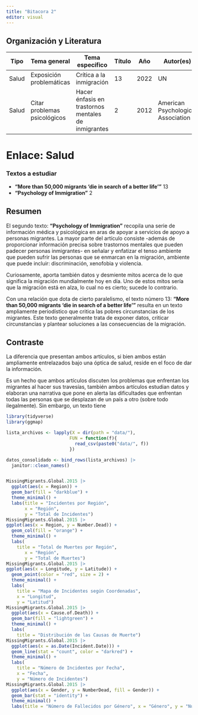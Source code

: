 ```yaml
---
title: "Bitacora 2"
editor: visual
---
```


## Organización y Literatura

| Tipo | Tema general | Tema específico | Título | Año | Autor(es) |
|----|----|----|----|----|----|
| Salud | Exposición problemáticas | Crítica a la inmigración | 13 | 2022 | UN |
| Salud | Citar problemas psicológicos | Hacer énfasis en trastornos mentales de inmigrantes | 2 | 2012 | American Psychological Association |

# Enlace: Salud

### Textos a estudiar

-   **“More than 50,000 migrants ‘die in search of a better life’”** 13
-   **“Psychology of Immigration”** 2

## Resumen

El segundo texto: **“Psychology of Immigration”** recopila una serie de información médica y psicológica en aras de apoyar a servicios de apoyo a personas migrantes. La mayor parte del artículo consiste -además de proporcionar información precisa sobre trastornos mentales que pueden padecer personas inmigrantes- en señalar y enfatizar el tenso ambiente que pueden sufrir las personas que se enmarcan en la migración, ambiente que puede incluir: discriminación, xenofobia y violencia.

Curiosamente, aporta también datos y desmiente mitos acerca de lo que significa la migración mundialmente hoy en día. Uno de estos mitos sería que la migración está en alza, lo cual no es cierto; sucede lo contrario.

Con una relación que dota de cierto paralelismo, el texto número 13: **“More than 50,000 migrants ‘die in search of a better life’”** resulta en un texto ampliamente periodístico que critica las pobres circunstancias de los migrantes. Este texto generalmente trata de exponer datos, criticar circunstancias y plantear soluciones a las consecuencias de la migración.

## Contraste

La diferencia que presentan ambos artículos, si bien ambos están ampliamente entrelazados bajo una óptica de salud, reside en el foco de dar la información.

Es un hecho que ambos artículos discuten los problemas que enfrentan los migrantes al hacer sus travesías, también ambos artículos estudian datos y elaboran una narrativa que pone en alerta las dificultades que enfrentan todas las personas que se desplazan de un país a otro (sobre todo ilegalmente). Sin embargo, un texto tiene

```r
library(tidyverse)
library(ggmap)

lista_archivos <- lapply(X = dir(path = "data/"), 
                        FUN = function(f){
                          read_csv(paste0("data/", f))
                        })

datos_consolidado <- bind_rows(lista_archivos) |>
  janitor::clean_names()


MissingMigrants.Global.2015 |>
  ggplot(aes(x = Region)) + 
  geom_bar(fill = "darkblue") +
  theme_minimal() +
  labs(title = "Incidentes por Región",
       x = "Región",
       y = "Total de Incidentes")
MissingMigrants.Global.2015 |>
ggplot(aes(x = Region, y = Number.Dead)) +
  geom_col(fill = "orange") +
  theme_minimal() +
  labs(
    title = "Total de Muertes por Región",
       x = "Región",
       y = "Total de Muertes")
MissingMigrants.Global.2015 |>
ggplot(aes(x = Longitude, y = Latitude)) +
  geom_point(color = "red", size = 2) +
  theme_minimal() +
  labs(
    title = "Mapa de Incidentes según Coordenadas",
    x = "Longitud",
    y = "Latitud")
MissingMigrants.Global.2015 |>
  ggplot(aes(x = Cause.of.Death)) +
  geom_bar(fill = "lightgreen") +
  theme_minimal() +
  labs(
    title = "Distribución de las Causas de Muerte")
MissingMigrants.Global.2015 |> 
  ggplot(aes(x = as.Date(Incident.Date))) +
  geom_line(stat = "count", color = "darkred") +
  theme_minimal() +
  labs(
    title = "Número de Incidentes por Fecha",
    x = "Fecha",
    y = "Número de Incidentes")
MissingMigrants.Global.2015 |>
  ggplot(aes(x = Gender, y = NumberDead, fill = Gender)) +
  geom_bar(stat = "identity") +
  theme_minimal() +
  labs(title = "Número de Fallecidos por Género", x = "Género", y = "Número de Fallecidos")

```

